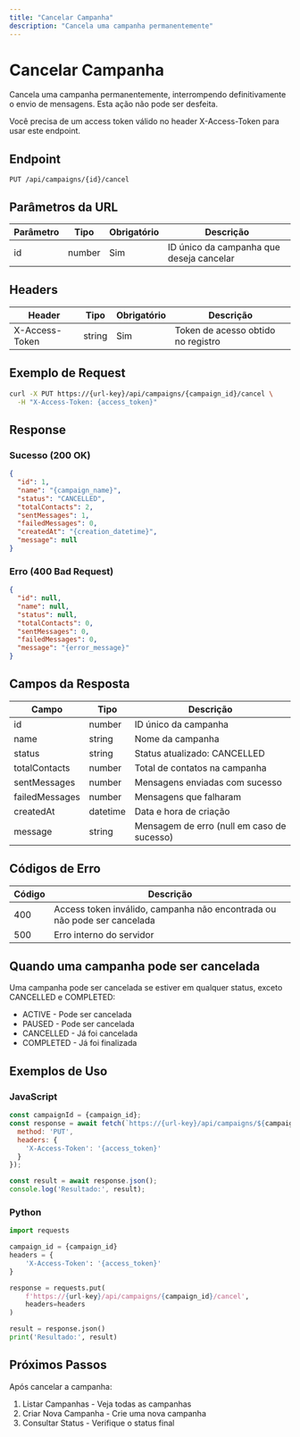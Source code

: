 ```yaml
---
title: "Cancelar Campanha"
description: "Cancela uma campanha permanentemente"
---
```


# Cancelar Campanha

Cancela uma campanha permanentemente, interrompendo definitivamente o envio de mensagens. Esta ação não pode ser desfeita.

<Note>
Você precisa de um access token válido no header X-Access-Token para usar este endpoint.
</Note>

## Endpoint

```http
PUT /api/campaigns/{id}/cancel
```

## Parâmetros da URL

| Parâmetro | Tipo | Obrigatório | Descrição |
|-----------|------|-------------|-----------|
| id | number | Sim | ID único da campanha que deseja cancelar |

## Headers

| Header | Tipo | Obrigatório | Descrição |
|--------|------|-------------|-----------|
| X-Access-Token | string | Sim | Token de acesso obtido no registro |

## Exemplo de Request

```bash
curl -X PUT https://{url-key}/api/campaigns/{campaign_id}/cancel \
  -H "X-Access-Token: {access_token}"
```

## Response

### Sucesso (200 OK)

```json
{
  "id": 1,
  "name": "{campaign_name}",
  "status": "CANCELLED",
  "totalContacts": 2,
  "sentMessages": 1,
  "failedMessages": 0,
  "createdAt": "{creation_datetime}",
  "message": null
}
```

### Erro (400 Bad Request)

```json
{
  "id": null,
  "name": null,
  "status": null,
  "totalContacts": 0,
  "sentMessages": 0,
  "failedMessages": 0,
  "message": "{error_message}"
}
```

## Campos da Resposta

| Campo | Tipo | Descrição |
|-------|------|-----------|
| id | number | ID único da campanha |
| name | string | Nome da campanha |
| status | string | Status atualizado: CANCELLED |
| totalContacts | number | Total de contatos na campanha |
| sentMessages | number | Mensagens enviadas com sucesso |
| failedMessages | number | Mensagens que falharam |
| createdAt | datetime | Data e hora de criação |
| message | string | Mensagem de erro (null em caso de sucesso) |

## Códigos de Erro

| Código | Descrição |
|--------|-----------|
| 400 | Access token inválido, campanha não encontrada ou não pode ser cancelada |
| 500 | Erro interno do servidor |

## Quando uma campanha pode ser cancelada

Uma campanha pode ser cancelada se estiver em qualquer status, exceto CANCELLED e COMPLETED:

- ACTIVE - Pode ser cancelada
- PAUSED - Pode ser cancelada
- CANCELLED - Já foi cancelada
- COMPLETED - Já foi finalizada

## Exemplos de Uso

### JavaScript

```javascript
const campaignId = {campaign_id};
const response = await fetch(`https://{url-key}/api/campaigns/${campaignId}/cancel`, {
  method: 'PUT',
  headers: {
    'X-Access-Token': '{access_token}'
  }
});

const result = await response.json();
console.log('Resultado:', result);
```

### Python

```python
import requests

campaign_id = {campaign_id}
headers = {
    'X-Access-Token': '{access_token}'
}

response = requests.put(
    f'https://{url-key}/api/campaigns/{campaign_id}/cancel',
    headers=headers
)

result = response.json()
print('Resultado:', result)
```

## Próximos Passos

Após cancelar a campanha:

1. Listar Campanhas - Veja todas as campanhas
2. Criar Nova Campanha - Crie uma nova campanha
3. Consultar Status - Verifique o status final